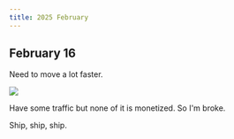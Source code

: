 ```yaml
---
title: 2025 February
---
```


## February 16

Need to move a lot faster.

![](https://raw.githubusercontent.com/nikitavoloboev/media/main/docs/25-feb/journal-cloudflare-analytics-30-days.png)

Have some traffic but none of it is monetized. So I'm broke.

Ship, ship, ship.
